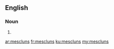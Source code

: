 ==English==

===Noun===
{{head|en|plural}}

# {{plural of|mesclun|lang=en|nocat=1}}

[[ar:mescluns]]
[[fr:mescluns]]
[[ku:mescluns]]
[[my:mescluns]]